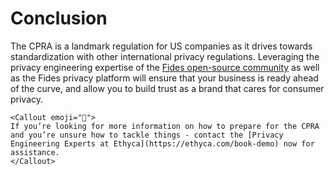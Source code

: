 
# Conclusion

The CPRA is a landmark regulation for US companies as it drives towards standardization with other international privacy regulations. Leveraging the privacy engineering expertise of the [Fides open-source community](https://ethyca.com/developer-hub) as well as the Fides privacy platform will ensure that your business is ready ahead of the curve, and allow you to build trust as a brand that cares for consumer privacy.

    <Callout emoji="🚀">
    If you’re looking for more information on how to prepare for the CPRA and you’re unsure how to tackle things - contact the [Privacy Engineering Experts at Ethyca](https://ethyca.com/book-demo) now for assistance.
    </Callout>
